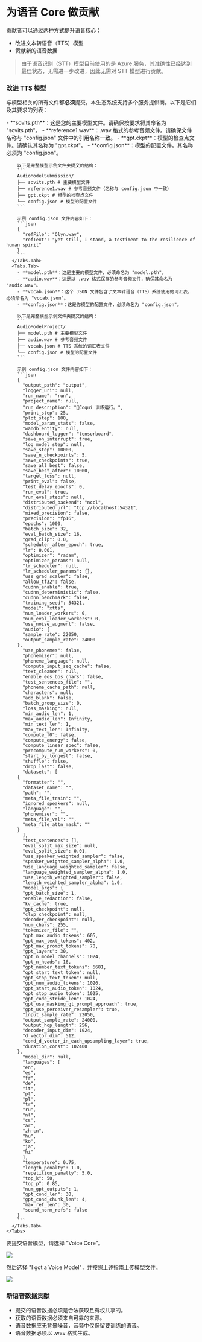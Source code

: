 # 为语音 Core 做贡献

贡献者可以通过两种方式提升语音核心：

- 改进文本转语音（TTS）模型
- 贡献新的语音数据

> 由于语音识别（STT）模型目前使用的是 Azure 服务，其准确性已经达到最佳状态，无需进一步改进，因此无需对 STT 模型进行贡献。

### 改进 TTS 模型

与模型相关的所有文件都**必须**提交。本生态系统支持多个服务提供商。以下是它们及其要求的列表：



<Card className="my-4">
  <CardContent>
    <Tabs items={['GPT-Sovits', 'XTTS']}>
      <Tabs.Tab>
        - **sovits.pth**：这是您的主要模型文件。请确保按要求将其命名为 "sovits.pth"。
        - **reference1.wav**：.wav 格式的参考音频文件。请确保文件名称与 "config.json" 文件中的引用名称一致。
        - **gpt.ckpt**：模型的检查点文件。请确认其名称为 "gpt.ckpt"。
        - **config.json**：模型的配置文件。其名称必须为 "config.json"。

        以下是完整模型示例文件夹提交的结构：
        ```
        AudioModelSubmission/
        ├── sovits.pth # 主要模型文件
        ├── reference1.wav # 参考音频文件（名称与 config.json 中一致）
        ├── gpt.ckpt # 模型的检查点文件
        └── config.json # 模型的配置文件
        ```

        示例 config.json 文件内容如下：
        ```json
        {
          "refFile": "Olyn.wav",
          "refText": "yet still, I stand, a testiment to the resilience of human spirit"
        }
        ```
      </Tabs.Tab>
      <Tabs.Tab>
        - **model.pth**：这是主要的模型文件，必须命名为 "model.pth"。
        - **audio.wav**：这是以 .wav 格式保存的参考音频文件，确保其命名为 "audio.wav"。
        - **vocab.json**：这个 JSON 文件包含了文本转语音（TTS）系统使用的词汇表，必须命名为 "vocab.json"。
        - **config.json**：这是你模型的配置文件，必须命名为 "config.json"。

        以下是完整模型示例文件夹提交的结构：
        ```
        AudioModelProject/
        ├── model.pth # 主要模型文件
        ├── audio.wav # 参考音频文件
        ├── vocab.json # TTS 系统的词汇表文件
        └── config.json # 模型的配置文件
        ```

        示例 config.json 文件内容如下：
        ```json
        {
          "output_path": "output",
          "logger_uri": null,
          "run_name": "run",
          "project_name": null,
          "run_description": "🥸Coqui 训练运行。",
          "print_step": 25,
          "plot_step": 100,
          "model_param_stats": false,
          "wandb_entity": null,
          "dashboard_logger": "tensorboard",
          "save_on_interrupt": true,
          "log_model_step": null,
          "save_step": 10000,
          "save_n_checkpoints": 5,
          "save_checkpoints": true,
          "save_all_best": false,
          "save_best_after": 10000,
          "target_loss": null,
          "print_eval": false,
          "test_delay_epochs": 0,
          "run_eval": true,
          "run_eval_steps": null,
          "distributed_backend": "nccl",
          "distributed_url": "tcp://localhost:54321",
          "mixed_precision": false,
          "precision": "fp16",
          "epochs": 1000,
          "batch_size": 32,
          "eval_batch_size": 16,
          "grad_clip": 0.0,
          "scheduler_after_epoch": true,
          "lr": 0.001,
          "optimizer": "radam",
          "optimizer_params": null,
          "lr_scheduler": null,
          "lr_scheduler_params": {},
          "use_grad_scaler": false,
          "allow_tf32": false,
          "cudnn_enable": true,
          "cudnn_deterministic": false,
          "cudnn_benchmark": false,
          "training_seed": 54321,
          "model": "xtts",
          "num_loader_workers": 0,
          "num_eval_loader_workers": 0,
          "use_noise_augment": false,
          "audio": {
          "sample_rate": 22050,
          "output_sample_rate": 24000
        },
          "use_phonemes": false,
          "phonemizer": null,
          "phoneme_language": null,
          "compute_input_seq_cache": false,
          "text_cleaner": null,
          "enable_eos_bos_chars": false,
          "test_sentences_file": "",
          "phoneme_cache_path": null,
          "characters": null,
          "add_blank": false,
          "batch_group_size": 0,
          "loss_masking": null,
          "min_audio_len": 1,
          "max_audio_len": Infinity,
          "min_text_len": 1,
          "max_text_len": Infinity,
          "compute_f0": false,
          "compute_energy": false,
          "compute_linear_spec": false,
          "precompute_num_workers": 0,
          "start_by_longest": false,
          "shuffle": false,
          "drop_last": false,
          "datasets": [
        {
          "formatter": "",
          "dataset_name": "",
          "path": "",
          "meta_file_train": "",
          "ignored_speakers": null,
          "language": "",
          "phonemizer": "",
          "meta_file_val": "",
          "meta_file_attn_mask": ""
        }
          ],
          "test_sentences": [],
          "eval_split_max_size": null,
          "eval_split_size": 0.01,
          "use_speaker_weighted_sampler": false,
          "speaker_weighted_sampler_alpha": 1.0,
          "use_language_weighted_sampler": false,
          "language_weighted_sampler_alpha": 1.0,
          "use_length_weighted_sampler": false,
          "length_weighted_sampler_alpha": 1.0,
          "model_args": {
          "gpt_batch_size": 1,
          "enable_redaction": false,
          "kv_cache": true,
          "gpt_checkpoint": null,
          "clvp_checkpoint": null,
          "decoder_checkpoint": null,
          "num_chars": 255,
          "tokenizer_file": "",
          "gpt_max_audio_tokens": 605,
          "gpt_max_text_tokens": 402,
          "gpt_max_prompt_tokens": 70,
          "gpt_layers": 30,
          "gpt_n_model_channels": 1024,
          "gpt_n_heads": 16,
          "gpt_number_text_tokens": 6681,
          "gpt_start_text_token": null,
          "gpt_stop_text_token": null,
          "gpt_num_audio_tokens": 1026,
          "gpt_start_audio_token": 1024,
          "gpt_stop_audio_token": 1025,
          "gpt_code_stride_len": 1024,
          "gpt_use_masking_gt_prompt_approach": true,
          "gpt_use_perceiver_resampler": true,
          "input_sample_rate": 22050,
          "output_sample_rate": 24000,
          "output_hop_length": 256,
          "decoder_input_dim": 1024,
          "d_vector_dim": 512,
          "cond_d_vector_in_each_upsampling_layer": true,
          "duration_const": 102400
        },
          "model_dir": null,
          "languages": [
          "en",
          "es",
          "fr",
          "de",
          "it",
          "pt",
          "pl",
          "tr",
          "ru",
          "nl",
          "cs",
          "ar",
          "zh-cn",
          "hu",
          "ko",
          "ja",
          "hi"
          ],
          "temperature": 0.75,
          "length_penalty": 1.0,
          "repetition_penalty": 5.0,
          "top_k": 50,
          "top_p": 0.85,
          "num_gpt_outputs": 1,
          "gpt_cond_len": 30,
          "gpt_cond_chunk_len": 4,
          "max_ref_len": 30,
          "sound_norm_refs": false
        }
        ```
      </Tabs.Tab>
    </Tabs>

  </CardContent>
</Card>

要提交语音模型，请选择 "Voice Core"。

![](/images/virtuals/select-voice-core.png)

然后选择 "I got a Voice Model"，并按照上述指南上传模型文件。

![](/images/virtuals/select-i-got-a-voice-model.png)

### 新语音数据贡献

- 提交的语音数据必须是合法获取且有权共享的。
- 获取的语音数据必须来自可靠的来源。
- 语音数据应无背景噪音，音频中仅保留要训练的语音。
- 语音数据必须以 .wav 格式生成。
